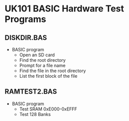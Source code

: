 = UK101 BASIC Hardware Test Programs =

== DISKDIR.BAS ==

* BASIC program
** Open an SD card
** Find the root directory
** Prompt for a file name
** Find the file in the root directory
** List the first block of the file

== RAMTEST2.BAS ==

* BASIC program
** Test SRAM 0xE000-0xEFFF
** Test 128 Banks
